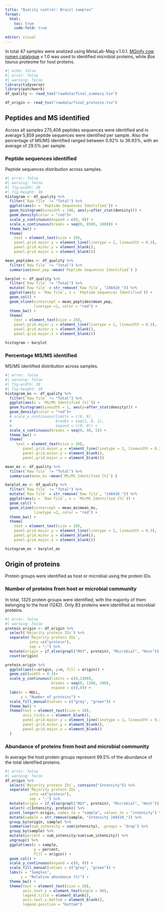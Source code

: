 ```yaml
---
title: "Quality control: Brazil samples"
format:
  html:
    toc: true
    code-fold: true
    
editor: visual
---
```


In total 47 samples were analized using MetaLab-Mag v.1.0.1. [MGnify cow rumen catalogue](http://ftp.ebi.ac.uk/pub/databases/metagenomics/mgnify_genomes/cow-rumen/v1.0/) v 1.0 was used to identified microbial proteins, while *Bos taurus* proteome for host proteins.

```r
#| echo: false
#| error: false
#| warning: false
library(tidyverse)
library(patchwork)
df_quality <- read_tsv("rawdata/final_summary.tsv")

df_origin <- read_tsv("rawdata/final_proteins.tsv")
```

## Peptides and MS identified

Across all samples 275,406 peptides sequences were identified and in average 5,859 peptide sequences were identified per sample. Also the percentage of MS/MS identified ranged between 0.92% to 36.93%, with an average of 29.5% per sample.

### Peptide sequences identified

Peptide sequences distribution across samples.

```r
#| error: false
#| warning: false
#| fig-width: 20
#| fig-height: 10
histogram <- df_quality %>% 
  filter(`Raw file` != "Total") %>% 
  ggplot(aes(x = `Peptide Sequences Identified`)) +
  geom_histogram(binwidth = 100, aes(y=after_stat(density))) +
  geom_density(color = "red")+ 
  scale_y_continuous(expand = c(0, 0)) +
  scale_x_continuous(breaks = seq(0, 8500, 1000)) +
  theme_bw() +
  theme(
    text = element_text(size = 20),
    panel.grid.major.y = element_line(linetype = 2, linewidth = 0.3),
    panel.grid.minor.y = element_blank(),
    panel.grid.major.x = element_blank())

mean_peptides <- df_quality %>% 
  filter(`Raw file` != "Total") %>% 
  summarise(mean_pep =mean(`Peptide Sequences Identified`) )

barplot <- df_quality %>% 
  filter(`Raw file` != "Total") %>% 
  mutate(`Raw file` = str_remove(`Raw file`, "240410_")) %>% 
  ggplot(aes(y = `Raw file`, x = `Peptide Sequences Identified`)) +
  geom_col() +
  geom_vline(xintercept = mean_peptides$mean_pep, 
             linetype =2, color = "red") +
  theme_bw() +
  theme(
    text = element_text(size = 20),
    panel.grid.major.y = element_line(linetype = 2, linewidth = 0.3),
    panel.grid.minor.y = element_blank(),
    panel.grid.major.x = element_blank())

histogram + barplot
```

### Percentage MS/MS identified

MS/MS identified distribution across samples.

```r
#| error: false
#| warning: false
#| fig-width: 20
#| fig-height: 10
histogram_ms <- df_quality %>% 
  filter(`Raw file` != "Total") %>% 
  ggplot(aes(x = `MS/MS Identified [%]`)) +
  geom_histogram(binwidth = 1, aes(y=after_stat(density))) +
  geom_density(color = "red")+ 
  # scale_y_continuous(limits = c(0, 8),
  #                    breaks = seq(1, 8, 1),
  #                    expand = c(0, 0)) +
  scale_x_continuous(breaks = seq(0, 40, 5)) +
  theme_bw() +
  theme(
     text = element_text(size = 20),
        panel.grid.major.y = element_line(linetype = 2, linewidth = 0.3),
        panel.grid.minor.y = element_blank(),
        panel.grid.major.x = element_blank())

mean_ms <- df_quality %>% 
  filter(`Raw file` != "Total") %>% 
  summarise(mean_ms =mean(`MS/MS Identified [%]`) )

barplot_ms <- df_quality %>% 
  filter(`Raw file` != "Total") %>% 
  mutate(`Raw file` = str_remove(`Raw file`, "240410_")) %>% 
  ggplot(aes(y = `Raw file`, x = `MS/MS Identified [%]`)) +
  geom_col() +
  geom_vline(xintercept = mean_ms$mean_ms, 
             linetype =2, color = "red") +
  theme_bw() +
  theme(
    text = element_text(size = 20),
    panel.grid.major.y = element_line(linetype = 2, linewidth = 0.3),
    panel.grid.minor.y = element_blank(),
    panel.grid.major.x = element_blank())

histogram_ms + barplot_ms
```

## Origin of proteins

Protein groups were identified as host or microbial using the protein IDs.

### Number of proteins from host or microbial community

In total, 1325 protein groups were identified, with the majority of them belonging to the host (1242). Only 83 proteins were identified as microbial proteins.

```r
#| error: false
#| warning: false
protein_origin <- df_origin %>% 
  select(`Majority protein IDs`) %>% 
  separate(`Majority protein IDs`,
           into =c("protein"),
           sep = ";") %>% 
  mutate(origin = if_else(grepl("MGY", protein), "Microbial", "Host")) %>%
  count(origin) 

protein_origin %>% 
  ggplot(aes(x=origin, y=n, fill = origin)) +
  geom_col(width = 0.5)+
  scale_y_continuous(limits = c(0,1300),
                     breaks = seq(0, 1300, 200),
                     expand = c(0,0)) +
  labs(x = NULL,
       y = "Number of proteins") +
  scale_fill_manual(values = c("grey", "green")) +
  theme_bw() +
  theme(text = element_text(size = 20),
        axis.ticks.x = element_blank(),
        panel.grid.major.y = element_line(linetype = 2, linewidth = 0.3),
        panel.grid.minor.y = element_blank(),
        panel.grid.major.x = element_blank()
  )
```

### Abundance of proteins from host and microbial community

In average the host protein groups represent 99.5% of the abundance of the total identified proteins.

```r
#| error: false
#| warning: false
df_origin %>% 
  select(`Majority protein IDs`, contains("Intensity")) %>% 
  separate(`Majority protein IDs`,
           into =c("protein"),
           sep = ";") %>% 
  mutate(origin = if_else(grepl("MGY", protein), "Microbial", "Host")) %>% 
  select(-c(Intensity, protein)) %>% 
  pivot_longer(-origin, names_to = "sample", values_to = "intensity") %>% 
  mutate(sample = str_remove(sample, "Intensity 240410_")) %>% 
  group_by(origin, sample) %>% 
  summarise(sum_intensity = sum(intensity), .groups = "drop") %>% 
  group_by(sample) %>% 
  mutate(percent = sum_intensity/sum(sum_intensity)) %>%
  ungroup() %>% 
  ggplot(aes(x = sample,
             y = percent,
             fill = origin)) +
  geom_col() +
  scale_y_continuous(expand = c(0, 0)) +
  scale_fill_manual(values = c("grey", "green")) +
  labs(x = "Samples",
       y = "Relative abundance (%)") +
  theme_bw() +
  theme(text = element_text(size = 20),
        axis.text.x = element_text(angle = 90),
        legend.title = element_blank(),
        axis.text.x.bottom = element_blank(),
        legend.position = "bottom")
```
